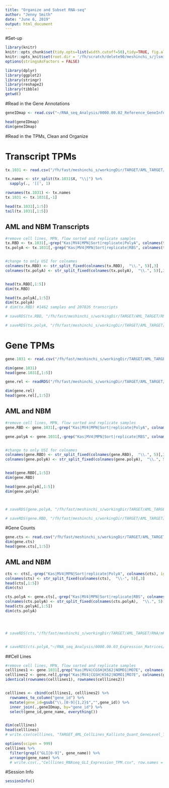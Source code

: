 ```yaml
---
title: "Organize and Subset RNA-seq"
author: "Jenny Smith"
date: "June 6, 2019"
output: html_document
---
```

  
  
#Set-up

```r
library(knitr)
knitr::opts_chunk$set(tidy.opts=list(width.cutoff=50),tidy=TRUE, fig.align='center', fig.height = 5, fig.width = 5)
knitr::opts_knit$set(root.dir = '/fh/scratch/delete90/meshinchi_s/jlsmith3/kallisto')
options(stringsAsFactors = FALSE)
```

```r
library(dplyr)
library(ggplot2)
library(stringr)
library(reshape2)
library(tibble)
getwd()
```


#Read in the Gene Annotations

```r
geneIDmap <- read.csv("~/RNA_seq_Analysis/0000.00.02_Reference_GeneInfo/gencode.v29_RepBase.v24.01_GeneLevel_IDmap_anno.csv")

head(geneIDmap)
dim(geneIDmap)
```




#Read in the TPMs, Clean and Organize


# Transcript TPMs

```r
tx.1031 <- read.csv("/fh/fast/meshinchi_s/workingDir/TARGET/AML_TARGET/RNA/mRNAseq/level3/transcript/concat_matrices/2017July_BCCA_1031_Kallisto_GRCh38_Illumina_data/TARGET_AML_0531_1031_Kallisto_Quant_TranscriptLevel_Abundance_TPM.csv")

tx.names <- str_split(tx.1031$X, "\\|") %>% 
  sapply(., '[[', 1)

rownames(tx.1031) <- tx.names
tx.1031 <- tx.1031[,-1]

head(tx.1031[,1:5])
tail(tx.1031[,1:5])
```


## AML and NBM Transcripts

```r
#remove cell lines, MPN, flow sorted and replicate samples
tx.RBD <- tx.1031[,-grep("Kas|MV4|MPN|Sort|replicate|PolyA", colnames(tx.1031), ignore.case = TRUE)]
tx.polyA <- tx.1031[,-grep("Kas|MV4|MPN|Sort|replicate|RBS", colnames(tx.1031), ignore.case = TRUE)]


#change to only USI for colnames
colnames(tx.RBD) <- str_split_fixed(colnames(tx.RBD),  "\\.", 5)[,3]
colnames(tx.polyA) <- str_split_fixed(colnames(tx.polyA),  "\\.", 5)[,3]


head(tx.RBD[,1:5])
dim(tx.RBD)

head(tx.polyA[,1:5])
dim(tx.polyA)
# dim(tx.RBD) #1462 samples and 207826 transcripts

# saveRDS(tx.RBD, "/fh/fast/meshinchi_s/workingDir/TARGET/AML_TARGET/RNA/mRNAseq/level3/transcript/concat_matrices/2017July_BCCA_1031_Kallisto_GRCh38_Illumina_data/TARGET_AML_RBD_Kallisto_Quant_TranscriptLevel_TPM.RDS")

# saveRDS(tx.polyA, "/fh/fast/meshinchi_s/workingDir/TARGET/AML_TARGET/RNA/mRNAseq/level3/transcript/concat_matrices/2017July_BCCA_1031_Kallisto_GRCh38_Illumina_data/TARGET_AML_PolyA_Kallisto_Quant_TranscriptLevel_TPM.RDS")
```



# Gene TPMs

```r
gene.1031 <- read.csv("/fh/fast/meshinchi_s/workingDir/TARGET/AML_TARGET/RNA/mRNAseq/level3/transcript/concat_matrices/2017July_BCCA_0531_1031_Kallisto_GRCh38_Illumina_data/TARGET_AML_0531_1031_Kallisto_Quant_GeneLevel_scaledTPM_counts.csv", row.names = 1)

dim(gene.1031)
head(gene.1031[,1:5])
```

```r
gene.rel <- readRDS("/fh/fast/meshinchi_s/workingDir/TARGET/AML_TARGET/RNA/mRNAseq/level3/transcript/concat_matrices/2019Feb_BCCA_1031_Relapse_Kallisto_GRCh38_Illumina_data/TARGET_AML_RBD_Relapse_Kallisto_Quant_GeneLevel_scaledTPM_counts.RDS")

dim(gene.rel)
head(gene.rel[,1:5])
```

## AML and NBM

```r
#remove cell lines, MPN, flow sorted and replicate samples
gene.RBD <- gene.1031[,-grep("Kas|MV4|MPN|Sort|replicate|PolyA", colnames(gene.1031), ignore.case = TRUE)]

gene.polyA <- gene.1031[,-grep("Kas|MV4|MPN|Sort|replicate|RBS", colnames(gene.1031), ignore.case = TRUE)]


#change to only USI for colnames
colnames(gene.RBD) <- str_split_fixed(colnames(gene.RBD),  "\\.", 5)[,3]
colnames(gene.polyA) <- str_split_fixed(colnames(gene.polyA),  "\\.", 5)[,3]


head(gene.RBD[,1:5])
dim(gene.RBD)

head(gene.polyA[,1:5])
dim(gene.polyA)



# saveRDS(gene.polyA, "/fh/fast/meshinchi_s/workingDir/TARGET/AML_TARGET/RNA/mRNAseq/level3/transcript/concat_matrices/2017July_BCCA_1031_Kallisto_GRCh38_Illumina_data/TARGET_AML_PolyA_Kallisto_Quant_GeneLevel_TPM.RDS")

# saveRDS(gene.RBD, "/fh/fast/meshinchi_s/workingDir/TARGET/AML_TARGET/RNA/mRNAseq/level3/transcript/concat_matrices/2017July_BCCA_1031_Kallisto_GRCh38_Illumina_data/TARGET_AML_RBD_Kallisto_Quant_GeneLevel_TPM.RDS")
```


#Gene Counts

```r
gene.cts <- read.csv("/fh/fast/meshinchi_s/workingDir/TARGET/AML_TARGET/RNA/mRNAseq/level3/transcript/concat_matrices/2017July_BCCA_0531_1031_Kallisto_GRCh38_Illumina_data/TARGET_AML_0531_1031_Kallisto_Quant_GeneLevel_scaledTPM_counts.csv", row.names = 1)
dim(gene.cts)
head(gene.cts[,1:5])
```



## AML and NBM 

```r
cts <- cts[,-grep("Kas|MV4|MPN|Sort|replicate|PolyA", colnames(cts), ignore.case = TRUE)]
colnames(cts) <- str_split_fixed(colnames(cts),  "\\-", 5)[,3]
head(cts[,1:5])
dim(cts)

cts.polyA <- gene.cts[,-grep("Kas|MV4|MPN|Sort|replicate|RBS", colnames(gene.cts), ignore.case = TRUE)]
colnames(cts.polyA) <- str_split_fixed(colnames(cts.polyA),  "\\.", 5)[,3]
head(cts.polyA[,1:5])
dim(cts.polyA)




# saveRDS(cts,"/fh/fast/meshinchi_s/workingDir/TARGET/AML_TARGET/RNA/mRNAseq/level3/transcript/concat_matrices/2017July_BCCA_1031_Kallisto_GRCh38_Illumina_data/TARGET_AML_RBD_Kallisto_Quant_GeneLevel_scaledTPM_counts.RDS")


# saveRDS(cts.polyA,"~/RNA_seq_Analysis/0000.00.03_Expression_Matrices/TARGET_AML_polyA_Kallisto_Quant_GeneLevel_scaledTPM_counts.RDS")
```


##Cell Lines 

```r
#remove cell lines, MPN, flow sorted and replicate samples
celllines1 <- gene.1031[,grep("Kas|MV4|CGSH|K562|NOMO1|MO7E", colnames(gene.1031))] 
celllines2 <- gene.rel[,grep("Kas|MV4|CGSH|K562|NOMO1|MO7E", colnames(gene.rel))]
identical(rownames(celllines1), rownames(celllines2))


celllines <- cbind(celllines1, celllines2) %>% 
  rownames_to_column("gene_id") %>%
  mutate(gene_id=gsub("\\.[0-9]{1,2}$","",gene_id)) %>%
  inner_join(.,geneIDmap, by="gene_id") %>% 
  select(gene_id,gene_name, everything())


dim(celllines)
head(celllines)
# write.csv(celllines, "TARGET_AML_CellLines_Kallisto_Quant_GeneLevel_TPM.csv")
```

```r
options(scipen = 999)
celllines %>% 
  filter(grepl("GLI[0-9]", gene_name)) %>% 
  arrange(gene_name) %>% 
  # write.csv(.,"Celllines_RNAseq_GLI_Expression_TPM.csv", row.names = FALSE)
```




#Session Info

```r
sessionInfo()
```

